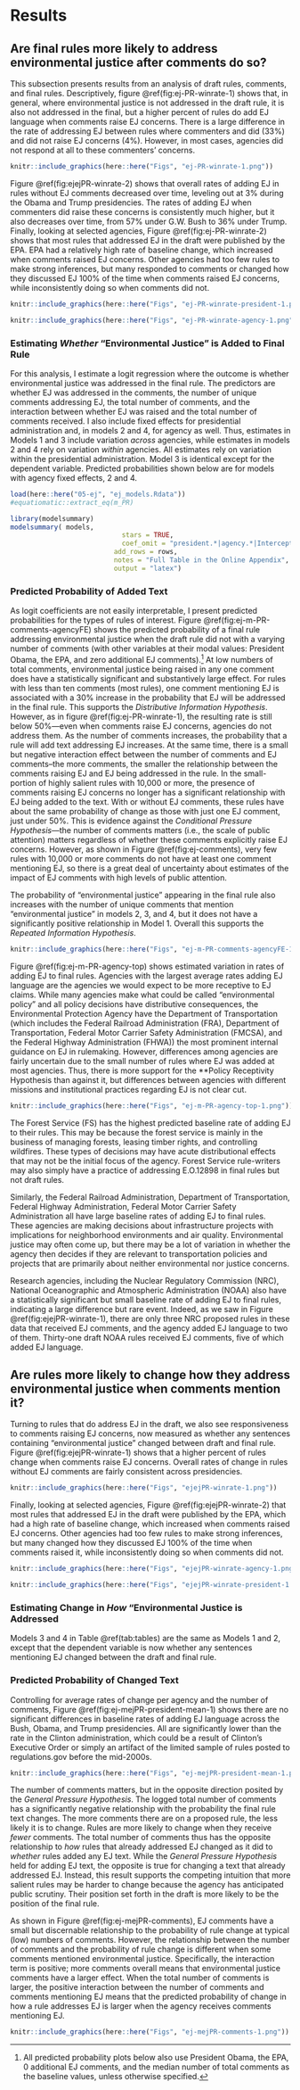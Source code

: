 # Results

## Are final rules more likely to address environmental justice after comments do so?

This subsection presents results from an analysis of draft
rules, comments, and final rules. Descriptively, figure
\@ref(fig:ej-PR-winrate-1)
shows that, in general, where environmental
justice is not addressed in the draft rule, it is also not addressed in the final, but a higher percent of rules do add EJ language when comments raise EJ concerns. There is a large difference in the rate of addressing EJ between rules where commenters and did (33%) and did not raise EJ concerns (4%). However, in most cases, agencies did not respond at all to these commenters' concerns.

```r

knitr::include_graphics(here::here("Figs", "ej-PR-winrate-1.png"))
```

<!--Considering the total number of comments, 

```r
knitr::include_graphics(here::here("Figs", "ejejPR-winrate-comments-1.png"))
```
-->


Figure \@ref(fig:ejejPR-winrate-2) shows that overall rates of adding EJ in rules without EJ comments decreased over time, leveling out at 3% during the Obama and Trump presidencies. The rates of adding EJ when commenters did raise these concerns is consistently much higher, but it also decreases over time, from 57% under G.W. Bush to 36% under Trump.
Finally, looking at selected agencies, Figure \@ref(fig:ej-PR-winrate-2) shows that most rules that addressed EJ in the draft were published by the EPA. EPA had a relatively high rate of baseline change, which increased when comments raised EJ concerns. Other agencies had too few rules to make strong inferences, but many responded to comments or changed how they discussed EJ 100% of the time when comments raised EJ concerns, while inconsistently doing so when comments did not.

```r

knitr::include_graphics(here::here("Figs", "ej-PR-winrate-president-1.png"))

knitr::include_graphics(here::here("Figs", "ej-PR-winrate-agency-1.png"))
```


### Estimating *Whether* "Environmental Justice" is Added to Final Rule

For this analysis, I estimate a logit regression where the outcome is whether environmental justice was addressed in the final rule. The predictors are
whether EJ was addressed in the comments, the number of unique comments addressing EJ, the total number of comments, and the interaction between whether EJ was raised and the total number of comments received. I also include fixed effects for presidential administration and, in models 2 and 4, for agency as well. Thus, estimates in Models 1 and 3 include variation *across* agencies, while estimates in models 2 and 4 rely on variation *within* agencies. All estimates rely on variation within the presidential administration. 
<!--The base equation for model 1 is shown below.-->
Model 3 is identical except for the dependent variable. Predicted probabilities shown below are for models with agency fixed effects, 2 and 4.

```r
load(here::here("05-ej", "ej_models.Rdata"))
#equatiomatic::extract_eq(m_PR)
```

```r
library(modelsummary)
modelsummary( models, 
                            stars = TRUE, 
                            coef_omit = "president.*|agency.*|Intercept", 
                          add_rows = rows, 
                          notes = "Full Table in the Online Appendix",
                          output = "latex")
```


\begin{table}[H]
\centering
\caption{\label{tab:tables}Logit Regression Models Predicting Change in Final Rule Text}

\begin{tabular}[t]{lcccc}
\toprule
Model  & 1 & 2 & 3 & 4\\
(Dependent Variable)  & (EJ Added) & (EJ Added) & (EJ Changed) & (EJ Changed)\\
\midrule
EJ comment = TRUE & 3.348*** & 2.284*** & 0.672*** & 0.731***\\
 & (0.219) & (0.233) & (0.250) & (0.255)\\
log(comments + 1) & 0.140*** & 0.231*** & -0.093*** & -0.128***\\
 & (0.022) & (0.034) & (0.029) & (0.031)\\
Unique EJ comments & 0.005 & 0.124** & 0.036** & 0.044***\\
 & (0.006) & (0.051) & (0.015) & (0.016)\\
EJ comment x log(comments + 1) & -0.309*** & -0.194*** & 0.051 & 0.061\\
 & (0.049) & (0.066) & (0.049) & (0.051)\\
\midrule
Num.Obs. & 12234 & 12234 & 2034 & 2034\\
President FE & X & X & X & X\\
Agency FE &  & X &  & X\\
AIC & 4263.5 & 3330.9 & 2279.7 & 2232.6\\
BIC & 4322.8 & 3671.8 & 2324.6 & 2395.5\\
Log.Lik. & -2123.728 & -1619.440 & -1131.840 & -1087.306\\
\bottomrule
\multicolumn{5}{l}{\textsuperscript{} * p $<$ 0.1, ** p $<$ 0.05, *** p $<$ 0.01}\\
\multicolumn{5}{l}{\textsuperscript{} Full Table in the Online Appendix}\\
\end{tabular}
\end{table}


### Predicted Probability of Added Text

As logit coefficients are not easily interpretable, I present
predicted probabilities for the types of rules of interest.
Figure \@ref(fig:ej-m-PR-comments-agencyFE) shows the predicted probability of a final rule addressing environmental justice when the draft rule did not with a varying number of comments (with other variables at their modal values: President Obama, the EPA, and zero additional EJ comments).^[All predicted probability plots below also use President Obama, the EPA, 0 additional EJ comments, and the median number of total comments as the baseline values, unless otherwise specified.] 
At low numbers of total comments, environmental justice being raised in any one comment does have a
statistically significant and substantively large effect. For rules with less than ten comments (most rules), one comment mentioning EJ is associated with a 30% increase in the probability that EJ will be addressed in the final rule. This supports the *Distributive Information Hypothesis*. However, as in figure \@ref(fig:ej-PR-winrate-1), the resulting rate is still below 50%---even when comments raise EJ concerns, agencies do not address them. As the number of comments increases, the probability that a rule will add text addressing EJ increases. At the same time, there is a small but negative interaction effect between the number of comments and EJ comments--the more comments, the smaller the relationship between the comments raising EJ and EJ being addressed in the rule. In the small-portion of highly salient rules with 10,000 or more, the presence of comments raising EJ concerns no longer has a significant relationship with EJ being added to the text. With or without EJ comments, these rules have about the same probability of change as those with just one EJ comment, just under 50%. This is evidence against the *Conditional Pressure Hypothesis*---the number of comments matters (i.e., the scale of public attention) matters regardless of whether these comments explicitly raise EJ concerns. However, as shown in Figure \@ref(fig:ej-comments), very few rules with 10,000 or more comments do not have at least one comment mentioning EJ, so there is a great deal of uncertainty about estimates of the impact of EJ comments with high levels of public attention.

The probability of
"environmental justice" appearing in the final rule also increases with the number of unique comments that mention "environmental justice" in models 2, 3, and 4, but it does not have a significantly positive relationship in Model 1. Overall this supports the *Repeated Information Hypothesis*. 


```r

knitr::include_graphics(here::here("Figs", "ej-m-PR-comments-agencyFE-1.png"))

```


Figure \@ref(fig:ej-m-PR-agency-top) shows estimated variation in rates of adding EJ to final rules.
Agencies with the largest average rates adding EJ language are the agencies we would expect to be more receptive to EJ claims.  While many agencies make what could be called "environmental policy" and all policy decisions have distributive consequences, the Environmental Protection Agency have the Department of Transportation (which includes the Federal Railroad Administration (FRA), Department of Transportation, Federal Motor Carrier Safety Administration (FMCSA), and the Federal Highway Administration (FHWA)) the most prominent internal guidance on EJ in rulemaking. However, differences among agencies are fairly uncertain due to the small number of rules where EJ was added at most agencies. Thus, there is more support for the **Policy Receptivity Hypothesis than against it, but differences between agencies with different missions and institutional practices regarding EJ is not clear cut.


```r

knitr::include_graphics(here::here("Figs", "ej-m-PR-agency-top-1.png"))
```



The Forest Service (FS) has the highest predicted baseline rate of adding EJ to their rules. This may be because the forest service is mainly in
the business of managing forests, leasing timber rights, and controlling
wildfires. These types of decisions may have acute distributional
effects that may not be the initial focus of the agency. Forest Service rule-writers may also simply have a practice of addressing E.O.12898 in final rules but not draft rules. 

Similarly, the Federal
Railroad Administration, Department of Transportation, Federal Highway
Administration, Federal Motor Carrier Safety Administration all have large baseline rates of adding EJ to final rules. These agencies are
making decisions about infrastructure projects with implications for
neighborhood environments and air quality. Environmental justice may
often come up, but there may be a lot of variation in whether the agency
then decides if they are relevant to transportation policies and
projects that are primarily about neither environmental nor justice
concerns.

Research agencies, including the Nuclear Regulatory Commission (NRC), National
Oceanographic and Atmospheric Administration (NOAA) also have a statistically significant but small baseline rate of adding EJ to final rules, indicating a large difference but rare event. Indeed, as we saw in Figure \@ref(fig:ejejPR-winrate-1), there are only three NRC proposed rules in these data that received EJ comments, and the agency added EJ language to two of them. Thirty-one draft NOAA rules received EJ comments, five of which added EJ language. 


## Are rules more likely to change how they address environmental justice when comments mention it?

Turning to rules that do address EJ in the draft, we also see responsiveness to comments raising EJ concerns, now measured as whether any sentences containing "environmental justice" changed between draft and final rule.
Figure \@ref(fig:ejejPR-winrate-1) shows that a higher percent of rules change when comments raise EJ concerns. Overall rates of change in rules without EJ comments are fairly consistent across presidencies.

```r
knitr::include_graphics(here::here("Figs", "ejejPR-winrate-1.png"))


```

<!--Considering the total number of comments, 

```r
knitr::include_graphics(here::here("Figs", "ejejPR-winrate-comments-1.png"))
```
-->

Finally, looking at selected agencies, Figure \@ref(fig:ejejPR-winrate-2) that most rules that addressed EJ in the draft were published by the EPA, which had a high rate of baseline change, which increased when comments raised EJ concerns. Other agencies had too few rules to make strong inferences, but many changed how they discussed EJ 100% of the time when comments raised it, while inconsistently doing so when comments did not.

```r
knitr::include_graphics(here::here("Figs", "ejejPR-winrate-agency-1.png"))

knitr::include_graphics(here::here("Figs", "ejejPR-winrate-president-1.png"))

```


### Estimating Change in *How* "Environmental Justice is Addressed

Models 3 and 4 in Table \@ref(tab:tables) are the same as Models 1 and 2, except that the dependent variable is now whether any sentences mentioning EJ changed between the draft and final rule.

### Predicted Probability of Changed Text

Controlling for average rates of change per agency and the number of comments, Figure \@ref(fig:ej-mejPR-president-mean-1) shows there are no significant differences in baseline rates of adding EJ language across the Bush, Obama, and Trump presidencies. All are significantly lower than the rate in the Clinton administration, which could be a result of Clinton's Executive Order or simply an artifact of the limited sample of rules posted to regulations.gov before the mid-2000s. 

```r

knitr::include_graphics(here::here("Figs", "ej-mejPR-president-mean-1.png"))
```

The number of comments matters, but in the opposite direction posited by the *General Pressure Hypothesis*. The logged total number of comments has a significantly negative relationship with the probability the final rule text changes. The more comments there are on a proposed rule, the less likely it is to change. Rules are more likely to change when they receive *fewer* comments. The total number of comments thus has the opposite relationship to *how* rules that already addressed EJ changed as it did to *whether* rules added any EJ text. While the *General Pressure Hypothesis* held for adding EJ text, the opposite is true for changing a text that already addressed EJ. Instead, this result supports the competing intuition that more salient rules may be harder to change because the agency has anticipated public scrutiny. Their position set forth in the draft is more likely to be the position of the final rule.

As shown in Figure \@ref(fig:ej-mejPR-comments), EJ comments have a small but discernable relationship to the probability of rule change at typical (low) numbers of comments. However, the relationship between the number of comments and the probability of rule change is different when some comments mentioned environmental justice. Specifically, the interaction term is positive; more comments overall means that environmental justice comments have a larger effect. When the total number of comments is larger, the positive interaction between the number of comments and comments mentioning EJ means that the predicted probability of change in how a rule addresses EJ is larger when the agency receives comments mentioning EJ.

```r

knitr::include_graphics(here::here("Figs", "ej-mejPR-comments-1.png"))
```



